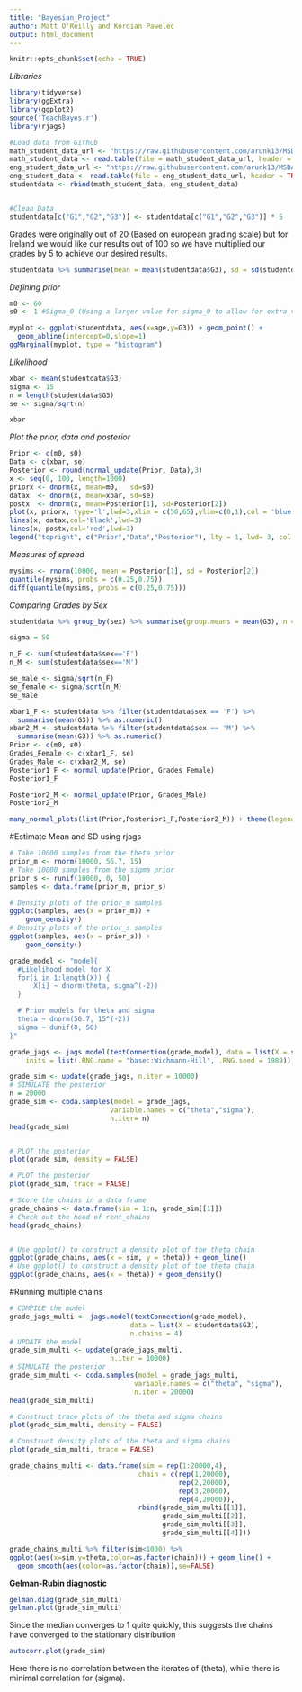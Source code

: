 ```yaml
---
title: "Bayesian_Project"
author: Matt O'Reilly and Kordian Pawelec
output: html_document
---
```


```r
knitr::opts_chunk$set(echo = TRUE)
```

*Libraries*
```r
library(tidyverse)
library(ggExtra)
library(ggplot2)
source('TeachBayes.r')
library(rjags)
```

```r
#Load data from Github
math_student_data_url <- "https://raw.githubusercontent.com/arunk13/MSDA-Assignments/master/IS607Fall2015/Assignment3/student-mat.csv";
math_student_data <- read.table(file = math_student_data_url, header = TRUE, sep = ";");
eng_student_data_url <- "https://raw.githubusercontent.com/arunk13/MSDA-Assignments/master/IS607Fall2015/Assignment3/student-por.csv";
eng_student_data <- read.table(file = eng_student_data_url, header = TRUE, sep = ";")
studentdata <- rbind(math_student_data, eng_student_data)


#Clean Data
studentdata[c("G1","G2","G3")] <- studentdata[c("G1","G2","G3")] * 5

```
Grades were originally out of 20 (Based on european grading scale) but for Ireland we would like our results out of 100 so we have multiplied our grades by 5 to achieve our desired results.

```r
studentdata %>% summarise(mean = mean(studentdata$G3), sd = sd(studentdata$G3))
```

*Defining prior*
```r
m0 <- 60
s0 <- 1 #Sigma_0 (Using a larger value for sigma_0 to allow for extra variation in Final Grade)

myplot <- ggplot(studentdata, aes(x=age,y=G3)) + geom_point() + 
  geom_abline(intercept=0,slope=1) 
ggMarginal(myplot, type = "histogram")
```

*Likelihood*
```r
xbar <- mean(studentdata$G3)
sigma <- 15
n = length(studentdata$G3)
se <- sigma/sqrt(n)

xbar
```
*Plot the prior, data and posterior*
```r
Prior <- c(m0, s0)
Data <- c(xbar, se)
Posterior <- round(normal_update(Prior, Data),3)
x <- seq(0, 100, length=1000)
priorx <- dnorm(x, mean=m0,   sd=s0)
datax  <- dnorm(x, mean=xbar, sd=se)
postx  <- dnorm(x, mean=Posterior[1], sd=Posterior[2])
plot(x, priorx, type='l',lwd=3,xlim = c(50,65),ylim=c(0,1),col = 'blue', main = '', xlab = 'theta', ylab = '')
lines(x, datax,col='black',lwd=3)
lines(x, postx,col='red',lwd=3)
legend("topright", c("Prior","Data","Posterior"), lty = 1, lwd= 3, col = c('blue','black','red'))
```
*Measures of spread*
```r
mysims <- rnorm(10000, mean = Posterior[1], sd = Posterior[2])
quantile(mysims, probs = c(0.25,0.75))
diff(quantile(mysims, probs = c(0.25,0.75)))
```


*Comparing Grades by Sex*
```r
studentdata %>% group_by(sex) %>% summarise(group.means = mean(G3), n = length(sex))

sigma = 50

n_F <- sum(studentdata$sex=='F')
n_M <- sum(studentdata$sex=='M')

se_male <- sigma/sqrt(n_F)
se_female <- sigma/sqrt(n_M)
se_male

```

```r
xbar1_F <- studentdata %>% filter(studentdata$sex == 'F') %>% 
  summarise(mean(G3)) %>% as.numeric()
xbar2_M <- studentdata %>% filter(studentdata$sex == 'M') %>% 
  summarise(mean(G3)) %>% as.numeric()
Prior <- c(m0, s0)
Grades_Female <- c(xbar1_F, se)
Grades_Male <- c(xbar2_M, se)
Posterior1_F <- normal_update(Prior, Grades_Female)
Posterior1_F

Posterior2_M <- normal_update(Prior, Grades_Male)
Posterior2_M

many_normal_plots(list(Prior,Posterior1_F,Posterior2_M)) + theme(legend.position = c(0.75,0.75))
```
#Estimate Mean and SD using rjags
```r
# Take 10000 samples from the theta prior
prior_m <- rnorm(10000, 56.7, 15)
# Take 10000 samples from the sigma prior 
prior_s <- runif(10000, 0, 50)
samples <- data.frame(prior_m, prior_s)

# Density plots of the prior_m samples 
ggplot(samples, aes(x = prior_m)) + 
    geom_density()
# Density plots of the prior_s samples   
ggplot(samples, aes(x = prior_s)) + 
    geom_density()

grade_model <- "model{
  #Likelihood model for X
  for(i in 1:length(X)) {
      X[i] ~ dnorm(theta, sigma^(-2))
  }

  # Prior models for theta and sigma
  theta ~ dnorm(56.7, 15^(-2))
  sigma ~ dunif(0, 50)
}"

grade_jags <- jags.model(textConnection(grade_model), data = list(X = studentdata$G3),
    inits = list(.RNG.name = "base::Wichmann-Hill", .RNG.seed = 1989))

grade_sim <- update(grade_jags, n.iter = 10000)    
# SIMULATE the posterior  
n = 20000
grade_sim <- coda.samples(model = grade_jags, 
                         variable.names = c("theta","sigma"), 
                         n.iter= n)
head(grade_sim)


# PLOT the posterior    
plot(grade_sim, density = FALSE)

# PLOT the posterior    
plot(grade_sim, trace = FALSE)

# Store the chains in a data frame
grade_chains <- data.frame(sim = 1:n, grade_sim[[1]])
# Check out the head of rent_chains
head(grade_chains)


# Use ggplot() to construct a density plot of the theta chain
ggplot(grade_chains, aes(x = sim, y = theta)) + geom_line()
# Use ggplot() to construct a density plot of the theta chain
ggplot(grade_chains, aes(x = theta)) + geom_density()
```
#Running multiple chains
```r
# COMPILE the model
grade_jags_multi <- jags.model(textConnection(grade_model), 
                              data = list(X = studentdata$G3), 
                              n.chains = 4)   
# UPDATE the model    
grade_sim_multi <- update(grade_jags_multi,
                         n.iter = 10000)
# SIMULATE the posterior    
grade_sim_multi <- coda.samples(model = grade_jags_multi, 
                               variable.names = c("theta", "sigma"), 
                               n.iter = 20000)
head(grade_sim_multi)

# Construct trace plots of the theta and sigma chains
plot(grade_sim_multi, density = FALSE)

# Construct density plots of the theta and sigma chains
plot(grade_sim_multi, trace = FALSE)

grade_chains_multi <- data.frame(sim = rep(1:20000,4),
                                chain = c(rep(1,20000),
                                          rep(2,20000),
                                          rep(3,20000),
                                          rep(4,20000)),
                                rbind(grade_sim_multi[[1]],
                                      grade_sim_multi[[2]],
                                      grade_sim_multi[[3]],
                                      grade_sim_multi[[4]]))

grade_chains_multi %>% filter(sim<1000) %>%
ggplot(aes(x=sim,y=theta,color=as.factor(chain))) + geom_line() + 
  geom_smooth(aes(color=as.factor(chain)),se=FALSE)
```
**Gelman-Rubin diagnostic**
```r
gelman.diag(grade_sim_multi)
gelman.plot(grade_sim_multi)
```
Since the median converges to 1 quite quickly, this suggests the chains have converged to the stationary distribution

```r
autocorr.plot(grade_sim)
```
Here there is no correlation between the iterates of \(theta\), while there is minimal correlation for \(sigma\). 
